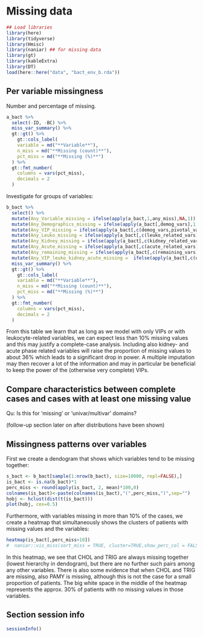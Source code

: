 # Missing data


```r
## Load libraries
library(here)
library(tidyverse)
library(Hmisc)
library(naniar) ## for missing data 
library(gt)
library(kableExtra)
library(DT)
load(here::here("data", "bact_env_b.rda"))

```


## Per variable missingness

Number and percentage of missing. 

```r
a_bact %>%
  select(-ID, -BC) %>%
  miss_var_summary() %>%
  gt::gt() %>%
    gt::cols_label(
    variable = md("**Variable**"),
    n_miss = md("**Missing (count)**"),
    pct_miss = md("**Missing (%)**")
  ) %>%
  gt::fmt_number(
    columns = vars(pct_miss),
    decimals = 2
  )

```


Investigate for groups of variables:

```r
b_bact %>%
  select() %>%
  mutate(Any_Variable_missing = ifelse(apply(a_bact,1,any_miss),NA,1)) %>%
  mutate(Any_Demographics_missing = ifelse(apply(a_bact[,demog_vars],1,any_miss),NA,1)) %>%
  mutate(Any_VIP_missing = ifelse(apply(a_bact[,c(demog_vars,pivotal_vars, vip_vars)],1,any_miss),NA,1)) %>%
  mutate(Any_Leuko_missing = ifelse(apply(a_bact[,c(leuko_related_vars)],1,any_miss),NA,1)) %>%
  mutate(Any_Kidney_missing = ifelse(apply(a_bact[,c(kidney_related_vars)],1,any_miss),NA,1)) %>%
  mutate(Any_Acute_missing = ifelse(apply(a_bact[,c(acute_related_vars)],1,any_miss),NA,1)) %>%
  mutate(Any_remaining_missing = ifelse(apply(a_bact[,c(remaining_vars)],1,any_miss),NA,1)) %>%
  mutate(Any_VIP_leuko_kidney_acute_missing =  ifelse(apply(a_bact[,c(demog_vars,pivotal_vars, vip_vars, leuko_related_vars, leuko_ratio_vars, kidney_related_vars, acute_related_vars)],1,any_miss),NA,1)) %>%
  miss_var_summary() %>%
  gt::gt() %>%
    gt::cols_label(
    variable = md("**Variable**"),
    n_miss = md("**Missing (count)**"),
    pct_miss = md("**Missing (%)**")
  ) %>%
  gt::fmt_number(
    columns = vars(pct_miss),
    decimals = 2
  )

```

From this table we learn that as long as we model with only VIPs or with leukocyte-related variables, we can expect less than 10% missing values and this may justify a complete-case analysis. Including also kidney- and acute phase related variables will raise the proportion of missing values to about 36% which leads to a significant drop in power. A multiple imputation may then recover a lot of the information and may in particular be beneficial to keep the power of the (otherwise very complete) VIPs.


## Compare characteristics between complete cases and cases with at least one missing value

Qu: Is this for 'missing' or 'univar/multivar' domains?

(follow-up section later on after distributions have been shown)


## Missingness patterns over variables


First we create a dendogram that shows which variables tend to be missing together:

```r
s_bact <- b_bact[sample(1:nrow(b_bact), size=10000, repl=FALSE),]
is_bact <- is.na(b_bact)*1
perc_miss <- round(apply(is_bact, 2, mean)*100,0)
colnames(is_bact)<-paste(colnames(is_bact),"(",perc_miss,")",sep="")
hobj <- hclust(dist(t(is_bact)))
plot(hobj, cex=0.5)
```

Furthermore, with variables missing in more than 10% of the cases, we create a heatmap that simultaneously shows the clusters of patients with missing values and the variables:



```r
heatmap(is_bact[,perc_miss>10])
#  naniar::vis_miss(sort_miss = TRUE, cluster=TRUE,show_perc_col = FALSE) 
```

In this heatmap, we see that CHOL and TRIG are always missing together (lowest hierarchy in dendogram), but there are no further such pairs among any other variables. There is also some evidence that when CHOL and TRIG are missing, also PAMY is missing, although this is not the case for a small proportion of patients. The big white space in the middle of the heatmap represents the approx. 30% of patients with no missing values in those variables.





## Section session info

```r
sessionInfo()
```
